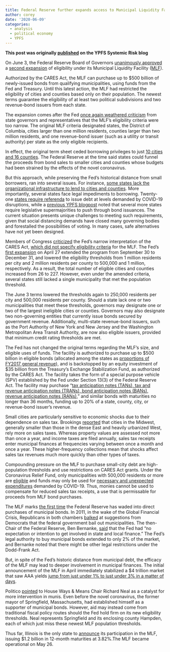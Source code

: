 ```yaml
---
title: Federal Reserve further expands access to Municipal Liquidity Facility
author: corey
date: '2020-06-09'
categories:
  - analysis
  - political economy
  - YPFS
---
```


**This post was originally [published](https://som.yale.edu/blog/federal-reserve-further-expands-access-to-municipal-liquidity-facility) on the YPFS Systemic Risk blog**

On June 3, the Federal Reserve Board of Governors [unanimously approved](https://www.federalreserve.gov/aboutthefed/boardvotes.htm) a [second expansion](https://www.federalreserve.gov/newsevents/pressreleases/monetary20200603a.htm) of eligibility under its Municipal Liquidity Facility ([MLF](https://www.federalreserve.gov/monetarypolicy/muni.htm)). 

Authorized by the CARES Act, the MLF can purchase up to $500 billion of newly-issued bonds from qualifying municipalities, using funds from the Fed and Treasury. Until this latest action, the MLF had restricted the eligibility of cities and counties based only on their population. The newest terms guarantee the eligibility of at least two political subdivisions and two revenue-bond issuers from each state.

The expansion comes after the Fed [once again weathered criticism](https://www.bloomberg.com/news/articles/2020-06-03/fed-expands-municipal-loan-program-to-include-smaller-borrowers) from state governors and representatives that the MLF’s eligibility criteria were too narrow. The original MLF criteria designated states, the District of Columbia, cities larger than one million residents, counties larger than two million residents, and one revenue-bond issuer (such as a utility or transit authority) per state as the only eligible recipients.

In effect, the original term sheet ceded borrowing privileges to just [10 cities and 16 counties](https://som.yale.edu/blog/federal-reserve-announces-new-municipal-liquidity-facility?blog=111690). The Federal Reserve at the time said states could funnel the proceeds from bond sales to smaller cities and counties whose budgets had been strained by the effects of the novel coronavirus.

But this approach, while preserving the Fed’s historical distance from small borrowers, ran into several issues. For instance, [some states lack the organizational infrastructure to lend to cities and counties](https://www.politico.com/news/2020/04/23/fed-municipal-rescue-205831). More importantly, several states face legal impediments to borrowing. Twenty-one [states require referenda](http://pewtrusts.org/~/media/assets/2017/06/sfh_strategies_for_managing_state_debt_final.pdf) to issue debt at levels demanded by COVID-19 disruptions, while a [previous YPFS blogpost](https://som.yale.edu/blog/barriers-to-access-impede-utilization-of-municipal-liquidity-facility) noted that several more states require legislative supermajorities to push through bond issuances. The current situation presents unique challenges to meeting such requirements, given that social distancing demands have closed many governing bodies and forestalled the possibilities of voting. In many cases, safe alternatives have not yet been designed. 

Members of Congress [criticized](https://www.shaheen.senate.gov/news/press/shaheen-urges-fed-to-fix-rules-that-block-city-county-governments-from-receiving-direct-covid-19-relief) the Fed’s narrow interpretation of the CARES Act, [which did not specify eligibility criteria](https://www.congress.gov/bill/116th-congress/house-bill/748/text#HA1CEBDD35FD448DB9F77B49E23EADB58) for the MLF. The Fed’s [first expansion](https://som.yale.edu/blog/federal-reserve-expands-eligibility-for-municipal-liquidity-facility) on April 27 extended the program from September 30 to December 31, and lowered the eligibility thresholds from 1 million residents per city and 2 million residents per county to 500,000 and 1 million,  respectively. As a result, the total number of eligible cities and counties increased from 26 to 227. However, even under the amended criteria, several states still lacked a single municipality that met the population threshold. 

The June 3 terms lowered the thresholds again to 250,000 residents per city and 500,000 residents per county. Should a state lack one or two municipalities that meet these thresholds, governors may designate one or two of the largest ineligible cities or counties. Governors may also designate two non-governing entities that currently issue bonds secured by government revenue. Additionally, multi-state revenue-bond issuers, such as the Port Authority of New York and New Jersey and the Washington Metropolitan Area Transit Authority, are now also eligible issuers, provided that minimum credit rating thresholds are met.

The Fed has not changed the original terms regarding the MLF’s size, and eligible uses of funds. The facility is authorized to purchase up to $500 billion in eligible bonds (allocated among the states as [proportions of FY2017 general revenue](https://www.newyorkfed.org/medialibrary/media/markets/municipal-liquidity-facility-eligible-issuers)), and is backstopped by an equity investment of $35 billion from the Treasury’s Exchange Stabilization Fund, as authorized by the CARES Act. The facility takes the form of a special purpose vehicle (SPV) established by the Fed under Section 13(3) of the Federal Reserve Act. The facility may purchase “[tax anticipation notes (TANs), tax and revenue anticipation notes (TRANs), bond anticipation notes (BANs), revenue anticipation notes (RANs),](https://www.federalreserve.gov/newsevents/pressreleases/files/monetary20200603a1.pdf)” and similar bonds with maturities no longer than 36 months, funding up to 20% of a state, county, city, or revenue-bond issuer’s revenue.

Small cities are particularly sensitive to economic shocks due to their dependence on sales tax. Brookings [reported](https://www.brookings.edu/blog/the-avenue/2020/03/31/when-will-your-city-feel-https://www.brookings.edu/blog/the-avenue/2020/03/31/when-will-your-city-feel-the-fiscal-impact-of-covid-19/the-fiscal-impact-of-covid-19/) that cities in the Midwest, generally smaller than those in the dense East and heavily urbanized West, rely more on sales taxes. Whereas property values are assessed not more than once a year, and income taxes are filed annually, sales tax receipts enter municipal finances at frequencies varying between once a month and once a year. These higher-frequency collections mean that shocks affect sales tax revenues much more quickly than other types of taxes.

Compounding pressure on the MLF to purchase small-city debt are high-population thresholds and use restrictions on CARES Act grants. Under the Coronavirus Relief Fund, only municipalities with 500,000 residents or more are [eligible](https://home.treasury.gov/system/files/136/Census-Data-and-Methodology-Final.pdf) and funds may only be used for [necessary and unexpected expenditures](https://home.treasury.gov/system/files/136/Coronavirus-Relief-Fund-Guidance-for-State-Territorial-Local-and-Tribal-Governments.pdf) demanded by COVID-19. Thus, monies cannot be used to compensate for reduced sales tax receipts, a use that is permissable for proceeds from MLF bond purchases.

The MLF marks [the first time](https://www.politico.com/news/2020/04/09/fed-to-buy-municipal-debt-178222) the Federal Reserve has waded into direct purchases of municipal bonds. In 2011, in the wake of the Global Financial Crisis, Republicans in both chambers [balked](https://www.wsj.com/articles/SB10001424052748704739504576067602380461160) at suggestions from Democrats that the federal government bail out municipalities. The then-Chair of the Federal Reserve, Ben Bernanke, [said](https://www.govinfo.gov/content/pkg/CHRG-112shrg68184/html/CHRG-112shrg68184.htm) that the Fed had “no expectation or intention to get involved in state and local finance.” The Fed’s legal authority to buy municipal bonds extended to only 2% of the market, and Bernanke noted that there might be other legal restrictions under the Dodd-Frank Act.

But, in spite of the Fed’s historic distance from municipal debt, the efficacy of the MLF may lead to deeper involvement in municipal finances. The initial announcement of the MLF in April immediately stabilized a $4 trillion market that saw AAA yields [jump from just under 1% to just under 3% in a matter of days](https://www.ft.com/content/e2d20041-0d86-4dea-8016-d1cfcc01f4c0).

Politico [pointed](https://nam05.safelinks.protection.outlook.com/?url=https%3A%2F%2Fsubscriber.politicopro.com%2Fdatapoint%2F2020%2F05%2Fpro-analysis-what-you-need-to-know-about-the-municipal-bond-market-101286&data=02%7C01%7Ccorey.runkel%40yale.edu%7Cfcd2daef45404ac856f708d80bade8a3%7Cdd8cbebb21394df8b4114e3e87abeb5c%7C0%7C0%7C637272188841278572&sdata=QLHhjyolYQ3O%2F9SU2ZQfZXgHOnyneICd%2Bjfgje5R7uI%3D&reserved=0) to House Ways & Means Chair Richard Neal as a catalyst for more intervention in munis. Even before the novel coronavirus, the former mayor of Springfield, Massachusetts, had established himself as a supporter of municipal bonds. However, aid may instead come from traditional fiscal policy routes should the Fed hold firm on its new eligibility thresholds. Neal represents Springfield and its enclosing county Hampden, each of which just miss these newest MLF population thresholds.

Thus far, Illinois is the only state to [announce](https://www.ft.com/content/5393bdc7-02a2-4ec7-81c3-4d6088216a6c) its participation in the MLF, issuing $1.2 billion in 12-month maturities at 3.82%.The MLF became operational on May 26.

